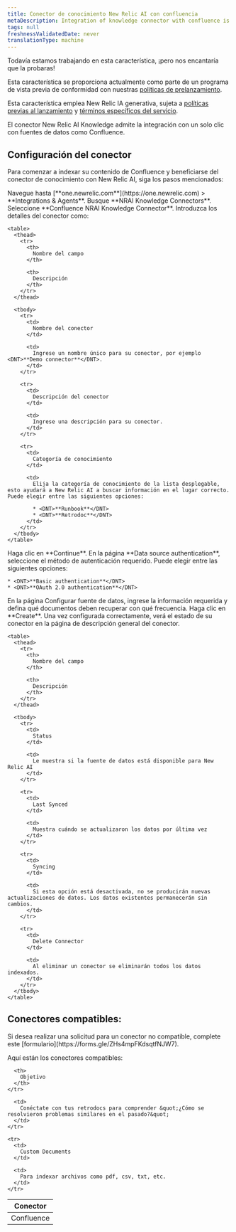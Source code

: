 ```yaml
---
title: Conector de conocimiento New Relic AI con confluencia
metaDescription: Integration of knowledge connector with confluence is a GenAI assistant for observability that will help you understand and improve your system by integrating knowledge connector with your confluence
tags: null
freshnessValidatedDate: never
translationType: machine
---
```


<Callout title="avance">
  Todavía estamos trabajando en esta característica, ¡pero nos encantaría que la probaras!

  Esta característica se proporciona actualmente como parte de un programa de vista previa de conformidad con nuestras [políticas de prelanzamiento](/docs/licenses/license-information/referenced-policies/new-relic-pre-release-policy).

  Esta característica emplea New Relic IA generativa, sujeta a [políticas previas al lanzamiento](/docs/licenses/license-information/referenced-policies/new-relic-pre-release-policy) y [términos específicos del servicio](https://newrelic.com/termsandconditions/service-specific).
</Callout>

El conector New Relic AI Knowledge admite la integración con un solo clic con fuentes de datos como Confluence.

## Configuración del conector

Para comenzar a indexar su contenido de Confluence y beneficiarse del conector de conocimiento con New Relic AI, siga los pasos mencionados:

<Steps>
  <Step>
    Navegue hasta <DNT>[**one.newrelic.com**](https://one.newrelic.com) &gt; **Integrations &amp; Agents**</DNT>.
  </Step>

  <Step>
    Busque <DNT>**NRAI Knowledge Connectors**</DNT>.
  </Step>

  <Step>
    Seleccione <DNT>**Confluence NRAI Knowledge Connector**</DNT>.
  </Step>

  <Step>
    Introduzca los detalles del conector como:

    <table>
      <thead>
        <tr>
          <th>
            Nombre del campo
          </th>

          <th>
            Descripción
          </th>
        </tr>
      </thead>

      <tbody>
        <tr>
          <td>
            Nombre del conector
          </td>

          <td>
            Ingrese un nombre único para su conector, por ejemplo <DNT>**Demo connector**</DNT>.
          </td>
        </tr>

        <tr>
          <td>
            Descripción del conector
          </td>

          <td>
            Ingrese una descripción para su conector.
          </td>
        </tr>

        <tr>
          <td>
            Categoría de conocimiento
          </td>

          <td>
            Elija la categoría de conocimiento de la lista desplegable, esto ayudará a New Relic AI a buscar información en el lugar correcto. Puede elegir entre las siguientes opciones:

            * <DNT>**Runbook**</DNT>
            * <DNT>**Retrodoc**</DNT>
          </td>
        </tr>
      </tbody>
    </table>
  </Step>

  <Step>
    Haga clic en <DNT>**Continue**</DNT>.
  </Step>

  <Step>
    En la página <DNT>**Data source authentication**</DNT>, seleccione el método de autenticación requerido. Puede elegir entre las siguientes opciones:

    * <DNT>**Basic authentication**</DNT>
    * <DNT>**OAuth 2.0 authentication**</DNT>
  </Step>

  <Step>
    En la página Configurar fuente de datos, ingrese la información requerida y defina qué documentos deben recuperar con qué frecuencia. Haga clic en <DNT>**Create**</DNT>.
  </Step>

  <Step>
    Una vez configurada correctamente, verá el estado de su conector en la página de descripción general del conector.

    <table>
      <thead>
        <tr>
          <th>
            Nombre del campo
          </th>

          <th>
            Descripción
          </th>
        </tr>
      </thead>

      <tbody>
        <tr>
          <td>
            Status
          </td>

          <td>
            Le muestra si la fuente de datos está disponible para New Relic AI
          </td>
        </tr>

        <tr>
          <td>
            Last Synced
          </td>

          <td>
            Muestra cuándo se actualizaron los datos por última vez
          </td>
        </tr>

        <tr>
          <td>
            Syncing
          </td>

          <td>
            Si esta opción está desactivada, no se producirán nuevas actualizaciones de datos. Los datos existentes permanecerán sin cambios.
          </td>
        </tr>

        <tr>
          <td>
            Delete Connector
          </td>

          <td>
            Al eliminar un conector se eliminarán todos los datos indexados.
          </td>
        </tr>
      </tbody>
    </table>
  </Step>
</Steps>

## Conectores compatibles:

<Callout title="importante">
  Si desea realizar una solicitud para un conector no compatible, complete este [formulario](https://forms.gle/ZHs4mpFKdsqtfNJW7).
</Callout>

Aquí están los conectores compatibles:

<table>
  <thead>
    <tr>
      <th>
        Conector
      </th>

      <th>
        Objetivo
      </th>
    </tr>
  </thead>

  <tbody>
    <tr>
      <td>
        Confluence
      </td>

      <td>
        Conéctate con tus retrodocs para comprender &quot;¿Cómo se resolvieron problemas similares en el pasado?&quot;
      </td>
    </tr>

    <tr>
      <td>
        Custom Documents
      </td>

      <td>
        Para indexar archivos como pdf, csv, txt, etc.
      </td>
    </tr>
  </tbody>
</table>